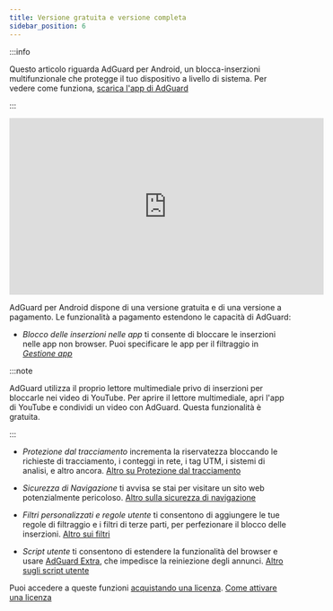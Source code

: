```yaml
---
title: Versione gratuita e versione completa
sidebar_position: 6
---
```


:::info

Questo articolo riguarda AdGuard per Android, un blocca-inserzioni multifunzionale che protegge il tuo dispositivo a livello di sistema. Per vedere come funziona, [scarica l'app di AdGuard](https://agrd.io/download-kb-adblock)

:::

<iframe width="560" height="315" src="https://www.youtube-nocookie.com/embed/xNOeHpZgjFo" title="Riproduttore video YouTube" frameborder="0" allow="accelerometer; autoplay; clipboard-write; encrypted-media; gyroscope; picture-in-picture" allowfullscreen></iframe>

AdGuard per Android dispone di una versione gratuita e di una versione a pagamento. Le funzionalità a pagamento estendono le capacità di AdGuard:

- _Blocco delle inserzioni nelle app_ ti consente di bloccare le inserzioni nelle app non browser. Puoi specificare le app per il filtraggio in [_Gestione app_](/adguard-for-android/features/app-management)

:::note

AdGuard utilizza il proprio lettore multimediale privo di inserzioni per bloccarle nei video di YouTube. Per aprire il lettore multimediale, apri l'app di YouTube e condividi un video con AdGuard. Questa funzionalità è gratuita.

:::

- _Protezione dal tracciamento_ incrementa la riservatezza bloccando le richieste di tracciamento, i conteggi in rete, i tag UTM, i sistemi di analisi, e altro ancora. [Altro su Protezione dal tracciamento](/adguard-for-android/features/protection/tracking-protection)

- _Sicurezza di Navigazione_ ti avvisa se stai per visitare un sito web potenzialmente pericoloso. [Altro sulla sicurezza di navigazione](/adguard-for-android/features/protection/browsing-security)

- _Filtri personalizzati e regole utente_ ti consentono di aggiungere le tue regole di filtraggio e i filtri di terze parti, per perfezionare il blocco delle inserzioni. [Altro sui filtri](/adguard-for-android/features/settings#filters)

- _Script utente_ ti consentono di estendere la funzionalità del browser e usare [AdGuard Extra](/adguard-for-android/features/settings#adguard-extra), che impedisce la reiniezione degli annunci. [Altro sugli script utente](/adguard-for-android/features/settings#userscripts)

Puoi accedere a queste funzioni [acquistando una licenza](https://adguard.com/license.html). [Come attivare una licenza](/general/license/activation/#activating-adguard-for-android)
